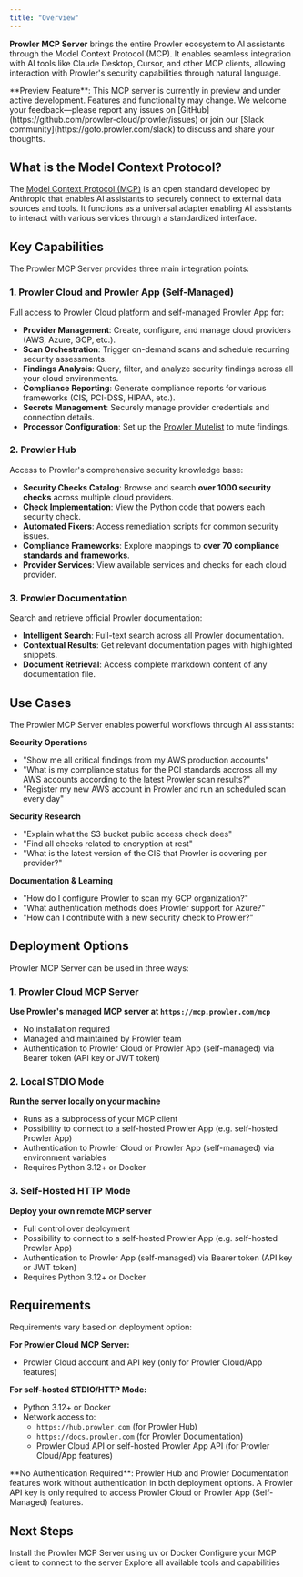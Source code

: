 ```yaml
---
title: "Overview"
---
```


**Prowler MCP Server** brings the entire Prowler ecosystem to AI assistants through the Model Context Protocol (MCP). It enables seamless integration with AI tools like Claude Desktop, Cursor, and other MCP clients, allowing interaction with Prowler's security capabilities through natural language.

<Warning>
**Preview Feature**: This MCP server is currently in preview and under active development. Features and functionality may change. We welcome your feedback—please report any issues on [GitHub](https://github.com/prowler-cloud/prowler/issues) or join our [Slack community](https://goto.prowler.com/slack) to discuss and share your thoughts.
</Warning>

## What is the Model Context Protocol?

The [Model Context Protocol (MCP)](https://modelcontextprotocol.io) is an open standard developed by Anthropic that enables AI assistants to securely connect to external data sources and tools. It functions as a universal adapter enabling AI assistants to interact with various services through a standardized interface.

## Key Capabilities

The Prowler MCP Server provides three main integration points:

### 1. Prowler Cloud and Prowler App (Self-Managed)

Full access to Prowler Cloud platform and self-managed Prowler App for:
- **Provider Management**: Create, configure, and manage cloud providers (AWS, Azure, GCP, etc.).
- **Scan Orchestration**: Trigger on-demand scans and schedule recurring security assessments.
- **Findings Analysis**: Query, filter, and analyze security findings across all your cloud environments.
- **Compliance Reporting**: Generate compliance reports for various frameworks (CIS, PCI-DSS, HIPAA, etc.).
- **Secrets Management**: Securely manage provider credentials and connection details.
- **Processor Configuration**: Set up the [Prowler Mutelist](/user-guide/tutorials/prowler-app-mute-findings) to mute findings.

### 2. Prowler Hub

Access to Prowler's comprehensive security knowledge base:
- **Security Checks Catalog**: Browse and search **over 1000 security checks** across multiple cloud providers.
- **Check Implementation**: View the Python code that powers each security check.
- **Automated Fixers**: Access remediation scripts for common security issues.
- **Compliance Frameworks**: Explore mappings to **over 70 compliance standards and frameworks**.
- **Provider Services**: View available services and checks for each cloud provider.

### 3. Prowler Documentation

Search and retrieve official Prowler documentation:
- **Intelligent Search**: Full-text search across all Prowler documentation.
- **Contextual Results**: Get relevant documentation pages with highlighted snippets.
- **Document Retrieval**: Access complete markdown content of any documentation file.

## Use Cases

The Prowler MCP Server enables powerful workflows through AI assistants:

**Security Operations**
- "Show me all critical findings from my AWS production accounts"
- "What is my compliance status for the PCI standards accross all my AWS accounts according to the latest Prowler scan results?"
- "Register my new AWS account in Prowler and run an scheduled scan every day"

**Security Research**
- "Explain what the S3 bucket public access check does"
- "Find all checks related to encryption at rest"
- "What is the latest version of the CIS that Prowler is covering per provider?"

**Documentation & Learning**
- "How do I configure Prowler to scan my GCP organization?"
- "What authentication methods does Prowler support for Azure?"
- "How can I contribute with a new security check to Prowler?"

## Deployment Options

Prowler MCP Server can be used in three ways:

### 1. Prowler Cloud MCP Server

**Use Prowler's managed MCP server at `https://mcp.prowler.com/mcp`**

- No installation required
- Managed and maintained by Prowler team
- Authentication to Prowler Cloud or Prowler App (self-managed) via Bearer token (API key or JWT token)

### 2. Local STDIO Mode

**Run the server locally on your machine**

- Runs as a subprocess of your MCP client
- Possibility to connect to a self-hosted Prowler App (e.g. self-hosted Prowler App)
- Authentication to Prowler Cloud or Prowler App (self-managed) via environment variables
- Requires Python 3.12+ or Docker

### 3. Self-Hosted HTTP Mode

**Deploy your own remote MCP server**

- Full control over deployment
- Possibility to connect to a self-hosted Prowler App (e.g. self-hosted Prowler App)
- Authentication to Prowler App (self-managed) via Bearer token (API key or JWT token)
- Requires Python 3.12+ or Docker

## Requirements

Requirements vary based on deployment option:

**For Prowler Cloud MCP Server:**
- Prowler Cloud account and API key (only for Prowler Cloud/App features)

**For self-hosted STDIO/HTTP Mode:**
- Python 3.12+ or Docker
- Network access to:
  - `https://hub.prowler.com` (for Prowler Hub)
  - `https://docs.prowler.com` (for Prowler Documentation)
  - Prowler Cloud API or self-hosted Prowler App API (for Prowler Cloud/App features)

<Note>
**No Authentication Required**: Prowler Hub and Prowler Documentation features work without authentication in both deployment options. A Prowler API key is only required to access Prowler Cloud or Prowler App (Self-Managed) features.
</Note>

## Next Steps

<CardGroup cols={2}>
  <Card title="Installation" icon="download" href="/getting-started/installation/prowler-mcp">
    Install the Prowler MCP Server using uv or Docker
  </Card>
  <Card title="Configuration" icon="gear" href="/getting-started/basic-usage/prowler-mcp">
    Configure your MCP client to connect to the server
  </Card>
</CardGroup>

<Card title="Tools Reference" icon="wrench" href="/getting-started/basic-usage/prowler-mcp-tools" horizontal>
  Explore all available tools and capabilities
</Card>
